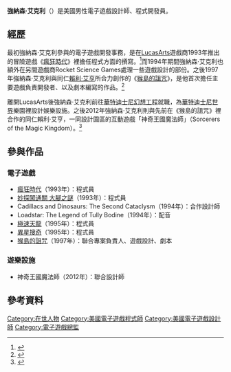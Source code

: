 {{noteTA
|G1=Games
|G2=Disney
}}
{{Infobox ACG creator
|name= 強納森·艾克利
|job= 電子遊戲設計師<br>電子遊戲程式員
|english_name= Jonathan Ackley
|sex= 男
|nationality= {{USA}}
|birth_date=
|birth_place=
|death_date=
|death_place=
|subordinate= [[LucasArts|LucasArts]]<br>Rocket Science Games<br>[[華特迪士尼幻想工程|華特迪士尼幻想工程]]
|work= [[猴島的詛咒|猴島的詛咒]]
}}

'''強納森·艾克利'''（{{lang-en|Jonathan Ackley}}）是美國男性電子遊戲設計師、程式開發員。

== 經歷 ==
最初強納森·艾克利參與的電子遊戲開發事務，是在[[LucasArts|LucasArts]]遊戲商1993年推出的冒險遊戲《[[瘋狂時代|瘋狂時代]]》裡擔任程式方面的撰寫。<ref>{{cite web |url=http://mixnmojo.com/features/sitefeatures/LucasArts-Secret-History-The-Curse-of-Monkey-Island/4 |title=LucasArts' Secret History: The Curse of Monkey Island: Captains' Logs: Ackley, Jordan, and Ahern |work=The International House of Mojo |date=2009年5月21日 |accessdate=2015年10月8日 |archive-date=2016年3月3日 |archive-url=https://web.archive.org/web/20160303233027/http://mixnmojo.com/features/sitefeatures/LucasArts-Secret-History-The-Curse-of-Monkey-Island/4 |dead-url=no }}</ref>而1994年期間強納森·艾克利也額外在另間遊戲商Rocket Science Games處理一些遊戲設計的部份。之後1997年強納森·艾克利與同仁[[賴利·艾亨|賴利·艾亨]]所合力創作的《[[猴島的詛咒|猴島的詛咒]]》，是他首次擔任主要遊戲負責開發者、以及劇本編寫的作品。<ref>{{Cite web |url=http://kotaku.com/325791/ten-years-ago-lucasarts-monkey-island-duo |archiveurl=https://web.archive.org/web/20130309211518/http://kotaku.com/325791/ten-years-ago-lucasarts-monkey-island-duo |title=Ten Years Ago: LucasArts’ Monkey Island Duo |work=[[Kotaku|Kotaku]] |author=Simonc |date=2007年11月23日 |archivedate=2013年3月9日 |accessdate=2015年9月16日}}</ref>

離開LucasArts後強納森·艾克利前往[[華特迪士尼幻想工程|華特迪士尼幻想工程]]就職，為[[華特迪士尼世界度假區|華特迪士尼世界]]樂園裡設計娛樂設施。之後2012年強納森·艾克利則與先前在《猴島的詛咒》裡合作的同仁賴利·艾亨，一同設計園區的互動遊戲「神奇王國魔法師」（Sorcerers of the Magic Kingdom）。<ref>{{cite web |url=http://mixnmojo.com/news/Jonathan-Ackley-ensures-my-future-children-get-lost-at-Disney-World-UPDATE-Ahern-shares-culpabilit |title=Jonathan Ackley ensures my future children get lost at Disney World |work=The International House of Mojo |author=Jason |date=2014年4月6日 |accessdate=2015年10月8日 |archive-date=2016年3月4日 |archive-url=https://web.archive.org/web/20160304054031/http://mixnmojo.com/news/Jonathan-Ackley-ensures-my-future-children-get-lost-at-Disney-World-UPDATE-Ahern-shares-culpabilit |dead-url=no }}</ref>

== 參與作品 ==
=== 電子遊戲 ===
*[[瘋狂時代|瘋狂時代]]（1993年）：程式員
*[[妙探闖通關_大腳之謎|妙探闖通關 大腳之謎]]（1993年）：程式員
*Cadillacs and Dinosaurs: The Second Cataclysm（1994年）：合作設計師
*Loadstar: The Legend of Tully Bodine（1994年）：配音
*[[極速天龍|極速天龍]]（1995年）：程式員
*[[異星搜奇|異星搜奇]]（1995年）：程式員
*[[猴島的詛咒|猴島的詛咒]]（1997年）：聯合專案負責人、遊戲設計、劇本

=== 遊樂設施 ===
*神奇王國魔法師（2012年）：聯合設計師

== 參考資料 ==
{{reflist}}

{{猴島小英雄}}
{{盧卡斯藝術冒險遊戲}}
{{Authority control}}

{{DEFAULTSORT:Jonathan Ackley}}
[[Category:在世人物|Category:在世人物]]
[[Category:美國電子遊戲程式師|Category:美國電子遊戲程式師]]
[[Category:美國電子遊戲設計師|Category:美國電子遊戲設計師]]
[[Category:電子遊戲總監|Category:電子遊戲總監]]